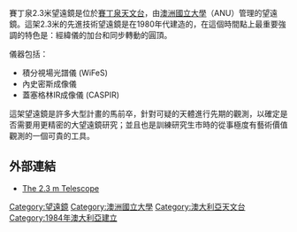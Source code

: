 賽丁泉2.3米望遠鏡是位於[[賽丁泉天文台|賽丁泉天文台]]，由[[澳洲國立大學|澳洲國立大學]]（ANU）管理的望遠鏡。這架2.3米的先進技術望遠鏡是在1980年代建造的，在這個時間點上最重要強調的特色是：經緯儀的加台和同步轉動的圓頂。

儀器包括：

* 積分視場光譜儀 (WiFeS) 
* 內史密斯成像儀 
* 蓋塞格林IR成像儀 (CASPIR) 

這架望遠鏡是許多大型計畫的馬前卒，針對可疑的天體進行先期的觀測，以確定是否需要用更精密的大望遠鏡研究；並且也是訓練研究生市時的從事極度有藝術價值觀測的一個可貴的工具。

== 外部連結 ==
*[http://www.mso.anu.edu.au/observing/telescopes/2.3m.php The 2.3 m Telescope] {{Wayback|url=http://www.mso.anu.edu.au/observing/telescopes/2.3m.php |date=20120415010852 }}


{{coord|-31.2717|149.0624 |format=dms |type:landmark_region:AU-NSW |display=title }}

[[Category:望遠鏡|Category:望遠鏡]]
[[Category:澳洲國立大學|Category:澳洲國立大學]]
[[Category:澳大利亞天文台|Category:澳大利亞天文台]]
[[Category:1984年澳大利亞建立|Category:1984年澳大利亞建立]]